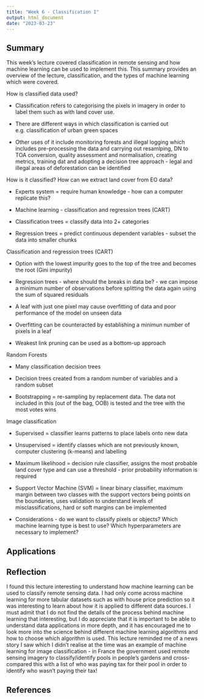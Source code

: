 ```yaml
---
title: "Week 6 - Classification I"
output: html_document
date: "2023-03-23"
---
```


## Summary

This week's lecture covered classification in remote sensing and how machine learning can be used to implement this. This summary provides an overview of the lecture, classification, and the types of machine learning which were covered.

How is classified data used?

-   Classification refers to categorising the pixels in imagery in order to label them such as with land cover use.

-   There are different ways in which classification is carried out e.g. classification of urban green spaces

-   Other uses of it include monitoring forests and illegal logging which includes pre-processing the data and carrying out resamlping, DN to TOA conversion, quality assessment and normalisation, creating metrics, training dat and adopting a decision tree approach - legal and illegal areas of deforestation can be identified

How is it classified? How can we extract land cover from EO data?

-   Experts system = require human knowledge - how can a computer replicate this?

-   Machine learning - classification and regression trees (CART)

-   Classification trees = classify data into 2+ categories

-   Regression trees = predict continuous dependent variables - subset the data into smaller chunks

Classification and regression trees (CART)

-   Option with the lowest impurity goes to the top of the tree and becomes the root (Gini impurity)

-   Regression trees - where should the breaks in data be? - we can impose a minimum number of observations before splitting the data again using the sum of squared residuals

-   A leaf with just one pixel may cause overfitting of data and poor performance of the model on unseen data

-   Overfitting can be counteracted by establishing a minimun number of pixels in a leaf

-   Weakest link pruning can be used as a bottom-up approach

Random Forests

-   Many classification decision trees

-   Decision trees created from a random number of variables and a random subset

-   Bootstrapping = re-sampling by replacement data. The data not included in this (out of the bag, OOB) is tested and the tree with the most votes wins

Image classification

-   Supervised = classifier learns patterns to place labels onto new data

-   Unsupervised = identify classes which are not previously known, computer clustering (k-means) and labelling

-   Maximum likelihood = decision rule classifier, assigns the most probable land cover type and can use a threshold - prior probability information is required

-   Support Vector Machine (SVM) = linear binary classifier, maximum margin between two classes with the support vectors being points on the boundaries, uses validation to understand levels of misclassifications, hard or soft margins can be implemented

-   Considerations - do we want to classify pixels or objects? Which machine learning type is best to use? Which hyperparameters are necessary to implement?

## Applications

## Reflection

I found this lecture interesting to understand how machine learning can be used to classify remote sensing data. I had only come across machine learning for more tabular datasets such as with house price prediction so it was interesting to learn about how it is applied to different data sources. I must admit that I do not find the details of the process behind machine learning that interesting, but I do appreciate that it is important to be able to understand data applications in more depth, and it has encouraged me to look more into the science behind different machine learning algorithms and how to choose which algorithm is used. This lecture reminded me of a news story I saw which I didn't realise at the time was an example of machine learning for image classification - in France the government used remote sensing imagery to classify/identify pools in people's gardens and cross-compared this with a list of who was paying tax for their pool in order to identify who wasn't paying their tax!

## References
